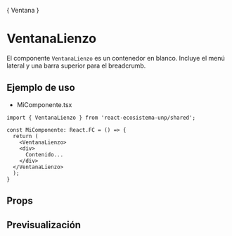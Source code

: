 
<Meta of={VentanaLienzoStories} />

<Markdown>{ Ventana }</Markdown>

# VentanaLienzo
El componente `VentanaLienzo` es un contenedor en blanco. Incluye el menú lateral y una barra superior para el breadcrumb.

## Ejemplo de uso

- MiComponente.tsx
```tsx
import { VentanaLienzo } from 'react-ecosistema-unp/shared';

const MiComponente: React.FC = () => {
  return (
    <VentanaLienzo>
    <div>
      Contenido...
    </div>
  </VentanaLienzo>
  );
}
```

## Props

<ArgTypes />

## Previsualización

<Stories />

